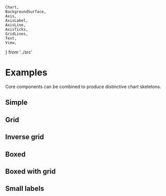     Chart,
    BackgroundSurface,
    Axis,
    AxisLabel,
    AxisLine,
    AxisTicks,
    GridLines,
    Text,
    View,
} from '../src'

<Meta title="Core/Examples" />

# Examples

Core components can be combined to produce distinctive chart skeletons.

## Simple

<Canvas>
    <Story name="default">
        <Chart {...commonProps}>
            <View {...commonViewProps}>
                <Axis variant={'bottom'} label={'x-axis (a.u.)'} />
                <Axis variant={'left'} label={'y-axis (a.u.)'} />
                <Text x={0} y={-20} variant="title" children="Title" />
            </View>
        </Chart>
    </Story>
</Canvas>

## Grid

<Canvas>
    <Story name="grid">
        <Chart {...commonProps}>
            <View {...commonViewProps}>
                <Axis variant={'bottom'} label={'x-axis (a.u.)'} />
                <Axis variant={'left'} label={'y-axis (a.u.)'} />
                <GridLines variant={'x'} />
                <GridLines variant={'y'} />
                <Text y={-20} variant="title" children="Title" />
            </View>
        </Chart>
    </Story>
</Canvas>

## Inverse grid

<Canvas>
    <Story name="inverse grid">
        <Chart {...commonProps}>
            <View {...commonViewProps}>
                <BackgroundSurface variant={'inner'} style={{ fill: '#f0f0f0' }} />
                <Axis variant={'bottom'} label={'x-axis (a.u.)'} />
                <Axis variant={'left'} label={'y-axis (a.u.)'} />
                <GridLines
                    variant={'x'}
                    style={{ stroke: '#ffffff', strokeWidth: '2px' }}
                />
                <GridLines
                    variant={'y'}
                    style={{ stroke: '#ffffff', strokeWidth: '2px' }}
                />
                <Text y={-20} variant="title" children="Title" />
            </View>
        </Chart>
    </Story>
</Canvas>

## Boxed

<Canvas>
    <Story name="boxed">
        <Chart {...commonProps}>
            <View {...commonViewProps}>
                <BackgroundSurface
                    variant={'inner'}
                    style={{ fill: '#ffffff', stroke: '#222222', strokeWidth: '1px' }}
                    expansion={[10, 10, 10, 10]}
                />
                <Axis variant={'bottom'} ticks={null} padding={10}>
                    <AxisTicks
                        variant={'bottom'}
                        size={5}
                        padding={8}
                        style={{ strokeWidth: '1px' }}
                    />
                    <AxisLabel variant={'bottom'} padding={36} children={'x-axis (a.u.)'} />
                </Axis>
                <Axis variant={'left'} ticks={null} padding={10}>
                    <AxisTicks
                        variant={'left'}
                        size={5}
                        padding={8}
                        style={{ strokeWidth: '1px' }}
                    />
                    <AxisLabel variant={'left'} padding={44} children={'y-axis (a.u.)'} />
                </Axis>
                <Axis variant={'right'} ticks={null} padding={10} />
                <Axis variant={'top'} ticks={null} padding={10} />
                <Text
                    x={140}
                    y={-22}
                    variant="title"
                    children="Title"
                    style={{ textAnchor: 'middle' }}
                />
            </View>
        </Chart>
    </Story>
</Canvas>

## Boxed with grid

<Canvas>
    <Story name="boxed with grid">
        <Chart {...commonProps}>
            <View {...commonViewProps}>
                <BackgroundSurface
                    variant={'inner'}
                    style={{ fill: '#ffffff', stroke: '#222222', strokeWidth: '1px' }}
                    expansion={[10, 10, 10, 10]}
                />
                <GridLines
                    variant={'x'}
                    expansion={[12, 12]}
                    style={{ stroke: '#aaaaaa', strokeDasharray: '5 5' }}
                />
                <GridLines
                    variant={'y'}
                    expansion={[12, 12]}
                    style={{ stroke: '#aaaaaa', strokeDasharray: '5 5' }}
                />
                <Axis variant={'bottom'} ticks={null} padding={12}>
                    <AxisTicks variant={'bottom'} ticks={5} size={-5} padding={6} />
                    <AxisLabel variant={'bottom'} padding={36} children={'x-axis (a.u.)'} />
                </Axis>
                <Axis variant={'left'} ticks={null} padding={12}>
                    <AxisTicks variant={'left'} ticks={5} size={-5} padding={6} />
                    <AxisLabel variant={'left'} padding={44} children={'y-axis (a.u.)'} />
                </Axis>
                <Axis variant={'right'} ticks={null} padding={12}>
                    <AxisTicks variant={'right'} ticks={5} size={-5} format={null} />
                </Axis>
                <Axis variant={'top'} ticks={null} padding={12}>
                    <AxisTicks variant={'top'} ticks={5} size={-5} format={null} />
                </Axis>
                <Text
                    x={140}
                    y={-26}
                    variant="title"
                    children="Title"
                    style={{ textAnchor: 'middle' }}
                />
            </View>
        </Chart>
    </Story>
</Canvas>

## Small labels

<Canvas>
    <Story name="small labels">
        <Chart
            id="small-labels"
            {...commonProps}
            padding={[50, 50, 55, 60]}
            theme={{
                text: {
                    tickLabel: { fontSize: '11px', fill: '#777777' },
                    axisLabel: { fontSize: '13px', fill: '#555555' },
                },
            }}
        >
            <View {...commonViewProps}>
                <BackgroundSurface variant={'outer'} style={{ fill: '#f4f4f4' }} />
                <GridLines
                    variant={'y'}
                    style={{ stroke: '#aaaaaa', strokeWidth: '1px' }}
                />
                <Axis variant={'bottom'} ticks={null}>
                    <AxisTicks variant={'bottom'} ticks={5} size={5} padding={10} />
                    <AxisLine
                        variant={'bottom'}
                        style={{ visibility: 'visible', stroke: '#222222', strokeWidth: '2px' }}
                    />
                    <AxisLabel
                        variant={'bottom'}
                        anchor={'end'}
                        padding={32}
                        children={'x-axis (a.u.)'}
                    />
                </Axis>
                <Axis variant={'left'} ticks={null}>
                    <AxisTicks variant={'left'} ticks={5} size={0} padding={6} />
                </Axis>
                <Text x={-6} y={-28} variant={'axisLabel'} children={'y-axis (a.u.)'} />
            </View>
        </Chart>
    </Story>
</Canvas>
